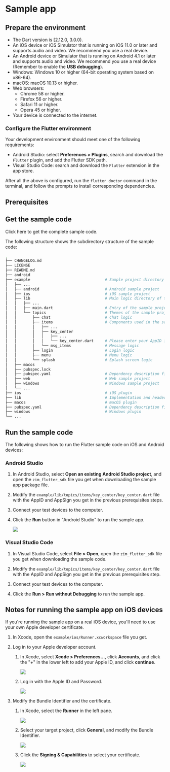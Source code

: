
# Sample app

<Content2 />

## Prepare the environment

- The Dart version is [2.12.0, 3.0.0).
- An iOS device or iOS Simulator that is running on iOS 11.0 or later and supports audio and video. We recommend you use a real device.
- An Android device or Simulator that is running on Android 4.1 or later and supports audio and video. We recommend you use a real device (Remember to enable the **USB debugging**).
- Windows: Windows 10 or higher (64-bit operating system based on x86-64).
- macOS: macOS 10.13 or higher.
- Web browsers:
    - Chrome 58 or higher.
    - Firefox 56 or higher.
    - Safari 11 or higher.
    - Opera 45 or higher.
- Your device is connected to the internet.

### Configure the Flutter environment 

Your development environment should meet one of the following requirements:
* Android Studio: select **Preferences > Plugins**, search and download the `Flutter` plugin, and add the Flutter SDK path.
* Visual Studio Code: search and download the `Flutter` extension in the app store.

After all the above is configured, run the `flutter doctor` command in the terminal, and follow the prompts to install corresponding dependencies. 

## Prerequisites

<Content />
<Content1 />

## Get the sample code


<Card title="Sample Code" href="https://github.com/zegoim/zim_flutter_sdk/tree/main/example" target="_blank">Click here to get the complete sample code.</Card>

The following structure shows the subdirectory structure of the sample code:

```bash
.
├── CHANGELOG.md                            
├── LICENSE                                 
├── README.md                               
├── android                                
├── example                                 # Sample project directory
│   ├── ...                           
│   ├── android                             # Android sample project
│   ├── ios                                 # iOS sample project
│   ├── lib                                 # Main logic directory of the sample project
│   │   ├── ...
│   │   ├── main.dart                       # Entry of the sample project
│   │   └── topics                          # Themes of the sample project
│   │       ├── chat                        # Chat logic
│   │       ├── items                       # Components used in the sample project
│   │       │   ├── ...
│   │       │   ├── key_center
│   │       │   │   ├── ...
│   │       │   │   └── key_center.dart     # Please enter your AppID in this file
│   │       │   └── msg_items               # Message logic
│   │       ├── login                       # Login logic
│   │       ├── menu                        # Menu logic
│   │       └── splash                      # Splash screen logic
│   ├── macos
│   ├── pubspec.lock
│   ├── pubspec.yaml                        # Dependency description file for the sample project
│   ├── web                                 # Web sample project
│   ├── windows                             # Windows sample project
│   └── ...
├── ios                                     # iOS plugin      
├── lib                                     # Implementation and header files of the Flutter plugin
├── macos                                   # macOS plugin
├── pubspec.yaml                            # Dependency description file for the plugin
├── windows                                 # Windows plugin
└── ...
```

## Run the sample code

The following shows how to run the Flutter sample code on iOS and Android devices:


### Android Studio

1. In Android Studio, select **Open an existing Android Studio project**, and open the `zim_flutter_sdk` file you get when downloading the sample app package file.


2. Modify the `example/lib/topics/items/key_center/key_center.dart` file with the AppID and AppSIgn you get in the previous prerequisites steps.

3. Connect your test devices to the computer. 

4. Click the **Run** button in "Android Studio" to run the sample app. 

    <Frame width="512" height="auto" caption="">
    <img src="https://storage.zego.im/sdk-doc/Pics/ZIM/flutter/run_example_demo_0.png" />
    </Frame>


### Visual Studio Code

1. In Visual Studio Code, select **File > Open**, open the `zim_flutter_sdk` file you get when downloading the sample code. 

2. Modify the `example/lib/topics/items/key_center/key_center.dart` file with the AppID and AppSign you get in the previous prerequisites step.

3. Connect your test devices to the computer. 

4. Click the **Run > Run without Debugging** to run the sample app. 
  
## Notes for running the sample app on iOS devices 

If you're running the sample app on a real iOS device, you'll need to use your own Apple developer certificate.

1. In Xcode, open the `example/ios/Runner.xcworkspace` file you get.

2. Log in to your Apple developer account. 

    1. In Xcode, select **Xcode > Preferences...**, click **Accounts**, and click the "+" in the lower left to add your Apple ID, and click **continue**.

        <Frame width="512" height="auto" caption="">
        <img src="https://storage.zego.im/sdk-doc/Pics/iOS/ZegoExpressEngine/Common/xcode-account.png" />
        </Frame>

    2. Log in with the Apple ID and Password.

        <Frame width="512" height="auto" caption="">
        <img src="https://storage.zego.im/sdk-doc/Pics/iOS/ZegoExpressEngine/Common/xcode-login-apple-id.png" />
        </Frame>

3. Modify the Bundle Identifier and the certificate. 

    1. In Xcode, select the **Runner** in the left pane.

        <Frame width="512" height="auto" caption="">
        <img src="https://storage.zego.im/sdk-doc/Pics/Flutter/ZegoExpressEngine/flutter-xcode-select-project.png" />
        </Frame>

    2. Select your target project, click **General**, and modify the Bundle Identifier.

        <Frame width="512" height="auto" caption="">
        <img src="https://storage.zego.im/sdk-doc/Pics/ZIM/flutter/run_example_demo_2.png" />
        </Frame>

    3. Click the **Signing & Capabilities** to select your certificate. 
        <Frame width="512" height="auto" caption="">
        <img src="https://storage.zego.im/sdk-doc/Pics/ZIM/flutter/run_example_demo_3.png" />
        </Frame>
